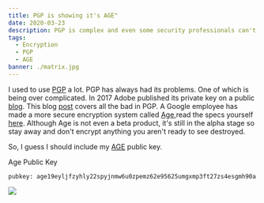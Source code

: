 ```yaml
---
title: PGP is showing it's AGE"
date: 2020-03-23
description: PGP is complex and even some security professionals can't use it properly.
tags:
  - Encryption
  - PGP
  - AGE
banner: ./matrix.jpg
---
```

I used to use [PGP](https://en.wikipedia.org/wiki/Pretty_Good_Privacy) a lot.  PGP has always had its problems. One of which is being over complicated. In 2017 Adobe published its private key on a public [blog](https://arstechnica.com/information-technology/2017/09/in-spectacular-fail-adobe-security-team-posts-private-pgp-key-on-blog/). This blog [post](https://latacora.micro.blog/2019/07/16/the-pgp-problem.html) covers all the bad in PGP. A Google employee has made a more secure encryption system called [Age](https://github.com/FiloSottile/age),read the specs yourself [here](http://bit.ly/2t225DS).  Although Age is not even a beta product, it's still in the alpha stage so stay away and don't encrypt anything you aren't ready to see destroyed.

So, I guess I should include my [AGE](https://github.com/FiloSottile/age) public key.

Age Public Key

`pubkey: age19eyljfzyhly22spyjnmw6u0zpemz62e95625umgxmp3ft27zs4esgmh90a`

![](https://res.cloudinary.com/paulportfolio/image/upload/c_fit,q_auto,f_auto,dpr_auto/v1575916808/Signature/Paul-Applegate-blog-maybe-last.png)

